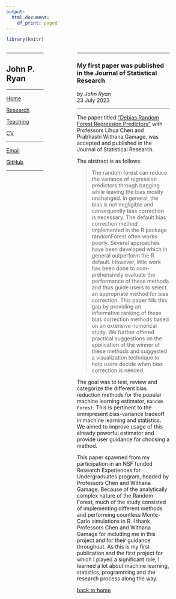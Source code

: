 ```yaml
---
output:
  html_document:
    df_print: paged
---
```


```r
library(knitr)
```

:::: {style="display: grid; grid-template-columns: 2fr 1fr 5fr 1fr; grid-column-gap: 20px"}

::: {}
---

## John P. Ryan

---

[Home](https://john-p-ryan.github.io)

[Research](https://john-p-ryan.github.io/research.html)

[Teaching](https://john-p-ryan.github.io/teaching.html)

[CV](https://john-p-ryan.github.io/files/CV.pdf)

---

[Email](mailto:john.p.ryan@wisc.edu)

[GitHub](https://github.com/john-p-ryan)

---

:::


::: {}

:::


::: {}

---

### My first paper was published in the Journal of Statistical Research   
*by John Ryan*   
23 July 2023

---

The paper titled ["Debias Random Forest Regression Predictors"](https://www.researchgate.net/publication/372239538_Debias_random_forest_regression_predictors) with Professors Lihua Chen and Prabhashi Withana Gamage, was accepted and published in the Journal of Statistical Research. 

The abstract is as follows:  

> The random forest can reduce the variance of regression predictors through bagging while leaving the bias mostly unchanged. In general, the bias is not negligible and consequently bias correction is necessary. The default bias correction method implemented in the R package randomForest often works poorly. Several approaches have been developed which in general outperform the R default. However, little work has been done to com- prehensively evaluate the performance of these methods and thus guide users to select an appropriate method for bias correction. This paper fills this gap by providing an informative ranking of these bias correction methods based on an extensive numerical study. We further offered practical suggestions on the application of the winner of these methods and suggested a visualization technique to help users decide when bias correction is needed. 

The goal was to test, review and categorize the different bias reduction methods for the popular machine learning estimator, ``Random Forest``. 
This is pertinent to the omnipresent bias-variance tradeoff in machine learning and statistics. 
We aimed to improve usage of this already powerful estimator and provide user guidance for choosing a method.

This paper spawned from my participation in an NSF funded Research Experiences for Undergraduates program, headed by Professors Chen and Withana Gamage. 
Because of the analytically complex nature of the Random Forest, much of the study consisted of implementing different methods and performing countless Monte-Carlo simulations in R. 
I thank Professors Chen and Withana Gamage for including me in this project and for their guidance throughout. 
As this is my first publication and the first project for which I played a significant role, I learned a lot about machine learning, statistics, programming and the research process along the way. 

[back to home](https://john-p-ryan.github.io/)

:::

::::